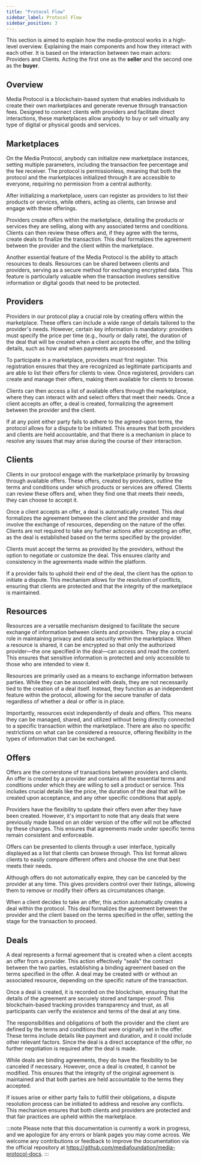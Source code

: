 ```yaml
---
title: "Protocol Flow"
sidebar_label: Protocol Flow
sidebar_position: 3
---
```


This section is aimed to explain how the media-protocol works in a high-level overview. Explaining the main components and how they interact with each other.
It is based on the interaction between two main actors: Providers and Clients. Acting the first one as the **seller** and the second one as the **buyer**.

## Overview

Media Protocol is a blockchain-based system that enables individuals to create their own marketplaces and generate revenue through transaction fees. Designed to connect clients with providers and facilitate direct interactions, these marketplaces allow anybody to buy or sell virtually any type of digital or physical goods and services. 

## Marketplaces

On the Media Protocol, anybody can initialize new marketplace instances, setting multiple parameters, including the transaction fee percentage and the fee receiver. The protocol is permissionless, meaning that both the protocol and the marketplaces initialized through it are accessible to everyone, requiring no permission from a central authority. 

After initializing a marketplace, users can register as providers to list their products or services, while others, acting as clients, can browse and engage with these offerings. 

Providers create offers within the marketplace, detailing the products or services they are selling, along with any associated terms and conditions. Clients can then review these offers and, if they agree with the terms, create deals to finalize the transaction. This deal formalizes the agreement between the provider and the client within the marketplace.

Another essential feature of the Media Protocol is the ability to attach resources to deals. Resources can be shared between clients and providers, serving as a secure method for exchanging encrypted data. This feature is particularly valuable when the transaction involves sensitive information or digital goods that need to be protected.


## Providers

Providers in our protocol play a crucial role by creating offers within the marketplace. These offers can include a wide range of details tailored to the provider's needs. However, certain key information is mandatory: providers must specify the price per time (e.g., hourly or daily rate), the duration of the deal that will be created when a client accepts the offer, and the billing details, such as how and when payments are processed.

To participate in a marketplace, providers must first register. This registration ensures that they are recognized as legitimate participants and are able to list their offers for clients to view. Once registered, providers can create and manage their offers, making them available for clients to browse.

Clients can then access a list of available offers through the marketplace, where they can interact with and select offers that meet their needs. Once a client accepts an offer, a deal is created, formalizing the agreement between the provider and the client.

If at any point either party fails to adhere to the agreed-upon terms, the protocol allows for a dispute to be initiated. This ensures that both providers and clients are held accountable, and that there is a mechanism in place to resolve any issues that may arise during the course of their interaction.

## Clients

Clients in our protocol engage with the marketplace primarily by browsing through available offers. These offers, created by providers, outline the terms and conditions under which products or services are offered. Clients can review these offers and, when they find one that meets their needs, they can choose to accept it.

Once a client accepts an offer, a deal is automatically created. This deal formalizes the agreement between the client and the provider and may involve the exchange of resources, depending on the nature of the offer. Clients are not required to take any further actions after accepting an offer, as the deal is established based on the terms specified by the provider.

Clients must accept the terms as provided by the providers, without the option to negotiate or customize the deal. This ensures clarity and consistency in the agreements made within the platform.

If a provider fails to uphold their end of the deal, the client has the option to initiate a dispute. This mechanism allows for the resolution of conflicts, ensuring that clients are protected and that the integrity of the marketplace is maintained.

## Resources

Resources are a versatile mechanism designed to facilitate the secure exchange of information between clients and providers. They play a crucial role in maintaining privacy and data security within the marketplace. When a resource is shared, it can be encrypted so that only the authorized provider—the one specified in the deal—can access and read the content. This ensures that sensitive information is protected and only accessible to those who are intended to view it.

Resources are primarily used as a means to exchange information between parties. While they can be associated with deals, they are not necessarily tied to the creation of a deal itself. Instead, they function as an independent feature within the protocol, allowing for the secure transfer of data regardless of whether a deal or offer is in place.

Importantly, resources exist independently of deals and offers. This means they can be managed, shared, and utilized without being directly connected to a specific transaction within the marketplace. There are also no specific restrictions on what can be considered a resource, offering flexibility in the types of information that can be exchanged.

## Offers

Offers are the cornerstone of transactions between providers and clients. An offer is created by a provider and contains all the essential terms and conditions under which they are willing to sell a product or service. This includes crucial details like the price, the duration of the deal that will be created upon acceptance, and any other specific conditions that apply.

Providers have the flexibility to update their offers even after they have been created. However, it's important to note that any deals that were previously made based on an older version of the offer will not be affected by these changes. This ensures that agreements made under specific terms remain consistent and enforceable.

Offers can be presented to clients through a user interface, typically displayed as a list that clients can browse through. This list format allows clients to easily compare different offers and choose the one that best meets their needs.

Although offers do not automatically expire, they can be canceled by the provider at any time. This gives providers control over their listings, allowing them to remove or modify their offers as circumstances change.

When a client decides to take an offer, this action automatically creates a deal within the protocol. This deal formalizes the agreement between the provider and the client based on the terms specified in the offer, setting the stage for the transaction to proceed.

## Deals

A deal represents a formal agreement that is created when a client accepts an offer from a provider. This action effectively "seals" the contract between the two parties, establishing a binding agreement based on the terms specified in the offer. A deal may be created with or without an associated resource, depending on the specific nature of the transaction.

Once a deal is created, it is recorded on the blockchain, ensuring that the details of the agreement are securely stored and tamper-proof. This blockchain-based tracking provides transparency and trust, as all participants can verify the existence and terms of the deal at any time.

The responsibilities and obligations of both the provider and the client are defined by the terms and conditions that were originally set in the offer. These terms include details like payment and duration, and it could include other relevant factors. Since the deal is a direct acceptance of the offer, no further negotiation is required after the deal is made.

While deals are binding agreements, they do have the flexibility to be canceled if necessary. However, once a deal is created, it cannot be modified. This ensures that the integrity of the original agreement is maintained and that both parties are held accountable to the terms they accepted.

If issues arise or either party fails to fulfill their obligations, a dispute resolution process can be initiated to address and resolve any conflicts. This mechanism ensures that both clients and providers are protected and that fair practices are upheld within the marketplace.

:::note
Please note that this documentation is currently a work in progress, and we apologize for any errors or blank pages you may come across. We welcome any contributions or feedback to improve the documentation via the official repository at https://github.com/mediafoundation/media-protocol-docs.
:::